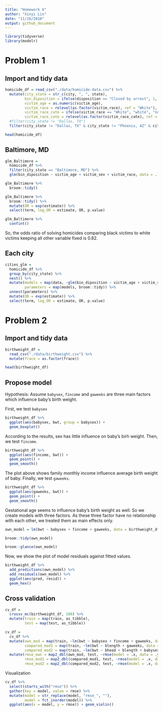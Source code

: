```yaml
---
title: "Homework 6"
author: "Xinyi Lin"
date: "11/16/2018"
output: github_document
---
```


```r
library(tidyverse)
library(modelr)
```

# Problem 1

## Import and tidy data

```r
homicide_df = read_csv("./data/homicide-data.csv") %>% 
  mutate(city_state = str_c(city, ", ", state), 
         bin_diposition = ifelse(disposition == "Closed by arrest", 1, 0),
         victim_age = as.numeric(victim_age),
         victim_race = relevel(as.factor(victim_race), ref = "White"),
         victim_race_cate = ifelse(victim_race == "White", "white", "non-white"),
         victim_race_cate = relevel(as.factor(victim_race_cate), ref = "white")) %>% 
  #filter(city_state != "Dallas, TX")
  filter(city_state != "Dallas, TX" & city_state != "Phoenix, AZ" & city_state != "Kansas City, MO" & city_state != "Tulsa, AL")

head(homicide_df)
```

## Baltimore, MD

```r
glm_Baltimore =
  homicide_df %>% 
  filter(city_state == "Baltimore, MD") %>% 
  glm(bin_diposition ~ victim_age + victim_sex + victim_race, data = .) 

glm_Baltimore %>% 
  broom::tidy()

glm_Baltimore %>% 
  broom::tidy() %>% 
  mutate(OR = exp(estimate)) %>%
  select(term, log_OR = estimate, OR, p.value) 

glm_Baltimore %>% 
  confint()
```

So, the odds ratio of solving homicides comparing black victims to white victims keeping all other variable fixed is 0.82.

## Each city

```r
cities_glm =
  homicide_df %>% 
  group_by(city_state) %>% 
  nest() %>% 
  mutate(models = map(data, ~glm(bin_diposition ~ victim_age + victim_sex + victim_race, data = .x)), 
         parameters = map(models, broom::tidy)) %>% 
  unnest(parameters) %>% 
  mutate(OR = exp(estimate)) %>%
  select(term, log_OR = estimate, OR, p.value)
```

# Problem 2

## Import and tidy data

```r
birthweight_df =
  read_csv("./data/birthweight.csv") %>% 
  mutate(frace = as.factor(frace)) 

head(birthweight_df)
```

## Propose model

Hypothesis: Assume `babysex`, `fincome` and `gaweeks` are three main factors which influence baby's birth weight.

First, we test `babysex`

```r
birthweight_df %>% 
  ggplot(aes(babysex, bwt, group = babysex)) +
  geom_boxplot()
```

According to the results, sex has little influence on baby's birh weight. Then, we test `fincome`.

```r
birthweight_df %>% 
  ggplot(aes(fincome, bwt)) +
  geom_point() +
  geom_smooth()
```

The plot above shows family monthly income influence average birth weight of baby. Finally, we test `gaweeks`.

```r
birthweight_df %>% 
  ggplot(aes(gaweeks, bwt)) +
  geom_point() +
  geom_smooth()
```

Gestational age seems to influence baby's birth weight as well. So we create models with three factors. As these three factor have no relationship with each other, we treated them as main effects only.

```r
own_model = lm(bwt ~ babysex + fincome + gaweeks, data = birthweight_df) 

broom::tidy(own_model)

broom::glance(own_model)
```

Now, we show the plot of model residuals against fitted values.

```r
birthweight_df %>% 
  add_predictions(own_model) %>% 
  add_residuals(own_model) %>% 
  ggplot(aes(pred, resid)) +
  geom_hex()
```

## Cross validation 

```r
cv_df = 
  crossv_mc(birthweight_df, 100) %>% 
  mutate(train = map(train, as_tibble),
         test = map(test, as_tibble))
```

```r
cv_df = 
  cv_df %>% 
  mutate(own_mod = map(train, ~lm(bwt ~ babysex + fincome + gaweeks, data = .x)),
         compared_mod1 = map(train, ~lm(bwt ~ blength + gaweeks, data = .x)),
         compared_mod2 = map(train, ~lm(bwt ~ bhead + blength + babysex + bhead*blength + blength*babysex + babysex*bhead + bhead*blength*babysex, data = .x))) %>% 
  mutate(rmse_own = map2_dbl(own_mod, test, ~rmse(model = .x, data = .y)),
         rmse_mod1 = map2_dbl(compared_mod1, test, ~rmse(model = .x, data = .y)),
         rmse_mod2 = map2_dbl(compared_mod2, test, ~rmse(model = .x, data = .y)))
```

Visualization

```r
cv_df %>% 
  select(starts_with("rmse")) %>% 
  gather(key = model, value = rmse) %>% 
  mutate(model = str_replace(model, "rmse_", ""),
         model = fct_inorder(model)) %>% 
  ggplot(aes(x = model, y = rmse)) + geom_violin()
```

